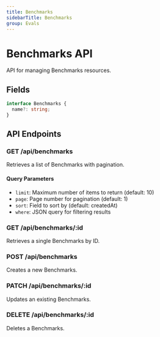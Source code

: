 ```yaml
---
title: Benchmarks
sidebarTitle: Benchmarks
group: Evals
---
```



# Benchmarks API

API for managing Benchmarks resources.




## Fields

```typescript
interface Benchmarks {
  name?: string;
}
```




## API Endpoints

### GET /api/benchmarks
Retrieves a list of Benchmarks with pagination.

#### Query Parameters
- `limit`: Maximum number of items to return (default: 10)
- `page`: Page number for pagination (default: 1)
- `sort`: Field to sort by (default: createdAt)
- `where`: JSON query for filtering results

### GET /api/benchmarks/:id
Retrieves a single Benchmarks by ID.

### POST /api/benchmarks
Creates a new Benchmarks.

### PATCH /api/benchmarks/:id
Updates an existing Benchmarks.

### DELETE /api/benchmarks/:id
Deletes a Benchmarks.

